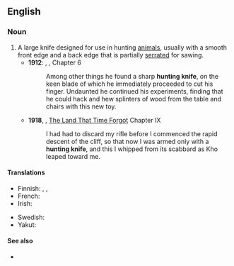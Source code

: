 ==English==

===Noun===
{{wikipedia}}
{{en-noun|hunting knives}}

# A large knife designed for use in hunting [[animal]]s, usually with a smooth front edge and a back edge that is partially [[serrated]] for sawing.
#* '''1912''': {{w|Edgar Rice Burroughs}}, {{w|Tarzan of the Apes}}, Chapter 6
#*: Among other things he found a sharp '''hunting knife''', on the keen blade of which he immediately proceeded to cut his finger. Undaunted he continued his experiments, finding that he could hack and hew splinters of wood from the table and chairs with this new toy.
#* '''1918''', {{w|Edgar Rice Burroughs}}, [[w:The Land That Time Forgot (novel)|The Land That Time Forgot]] Chapter IX
#*: I had had to discard my rifle before I commenced the rapid descent of the cliff, so that now I was armed only with a '''hunting knife''', and this I whipped from its scabbard as Kho leaped toward me.

====Translations====
{{trans-top|knife}}
* Finnish: {{t|fi|metsästysveitsi}}, {{t|fi|metsästyspuukko}}, {{t+|fi|puukko}}
* French: {{t+|fr|couteau de chasse|m}}
* Irish: {{t|ga|scian sealgaire|f}}
{{trans-mid}}
* Swedish: {{t+|sv|jaktkniv|c}}
* Yakut: {{t|sah|булт быһаҕа|sc=Cyrl}}
{{trans-bottom}}

====See also====
* {{l|en|Bowie knife}}